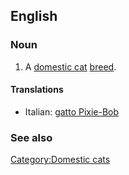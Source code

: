 ==English==

===Noun===
{{en-noun|sg=[[Pixie-Bob]]}}

# A [[domestic cat]] [[breed]].

====Translations====
{{top}}
*Italian: [[gatto Pixie-Bob]]
{{mid}}

{{bottom}}

===See also===
{{Wikipedia|Pixie-Bob}}
{{commonscat|Pixie-Bob}}

[[Category:Domestic cats]]